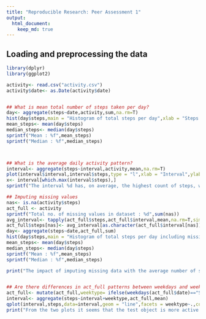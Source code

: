 ```yaml
---
title: "Reproducible Research: Peer Assessment 1"
output: 
  html_document:
    keep_md: true
---
```



## Loading and preprocessing the data
```r
library(dplyr)
library(ggplot2)

activity<- read.csv("activity.csv")
activity$date<- as.Date(activity$date)


## What is mean total number of steps taken per day?
day<- aggregate(steps~date,activity,sum,na.rm=T)
hist(day$steps,main = "Histogram of total steps per day",xlab = "Steps per day",ylab="Frequency",col="blue")
mean_steps<- mean(day$steps)
median_steps<- median(day$steps)
sprintf("Mean : %f",mean_steps)
sprintf("Median : %f",median_steps)



## What is the average daily activity pattern?
interval<- aggregate(steps~interval,activity,mean,na.rm=T)
plot(interval$interval,interval$steps,type = "l",xlab = "Interval",ylab = "Steps",main = "Average Number of Steps per Day by Interval")
x<- interval[which.max(interval$steps),]
sprintf("The interval %d has, on average, the highest count of steps, with %f steps.",x[1,1],x[1,2])

## Imputing missing values
nas<- is.na(activity$steps)
act_full <- activity
sprintf("Total no. of missing values in dataset : %d",sum(nas))
avg_interval<- tapply(act_full$steps,act_full$interval,mean,na.rm=T,simplify = T)
act_full$steps[nas]<- avg_interval[as.character(act_full$interval[nas])] 
day<- aggregate(steps~date,act_full,sum)
hist(day$steps,main = "Histogram of total steps per day including missing values",xlab = "Steps per day",ylab="Frequency",col="firebrick")
mean_steps<- mean(day$steps)
median_steps<- median(day$steps)
sprintf("Mean : %f",mean_steps)
sprintf("Median : %f",median_steps)

print("The impact of imputing missing data with the average number of steps in the same 5-min interval is that both the mean and the median are equal to the same value: 10766.")


## Are there differences in act_full patterns between weekdays and weekends?
act_full<- mutate(act_full,weektype= ifelse(weekdays(act_full$date)=="Saturday" | weekdays(act_full$date)== "Sunday","weekend","weekday"))
interval<- aggregate(steps~interval+weektype,act_full,mean)
qplot(interval,steps,data=interval,geom = "line",facets = weektype~.,color=weektype)
print("From the two plots it seems that the test object is more active earlier in the day during weekdays compared to weekends, but more active throughout the weekends compared with weekdays (probably because the object is working during the weekdays, hence moving less during the day).")
```
